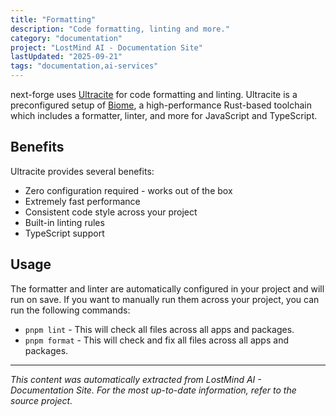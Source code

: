 ```yaml
---
title: "Formatting"
description: "Code formatting, linting and more."
category: "documentation"
project: "LostMind AI - Documentation Site"
lastUpdated: "2025-09-21"
tags: "documentation,ai-services"
---
```


next-forge uses [Ultracite](https://ultracite.dev) for code formatting and linting. Ultracite is a preconfigured setup of [Biome](https://biomejs.dev), a high-performance Rust-based toolchain which includes a formatter, linter, and more for JavaScript and TypeScript.

## Benefits

Ultracite provides several benefits:

- Zero configuration required - works out of the box
- Extremely fast performance
- Consistent code style across your project
- Built-in linting rules
- TypeScript support

## Usage

The formatter and linter are automatically configured in your project and will run on save. If you want to manually run them across your project, you can run the following commands:

- `pnpm lint` - This will check all files across all apps and packages.
- `pnpm format` - This will check and fix all files across all apps and packages.


---
*This content was automatically extracted from LostMind AI - Documentation Site. For the most up-to-date information, refer to the source project.*
